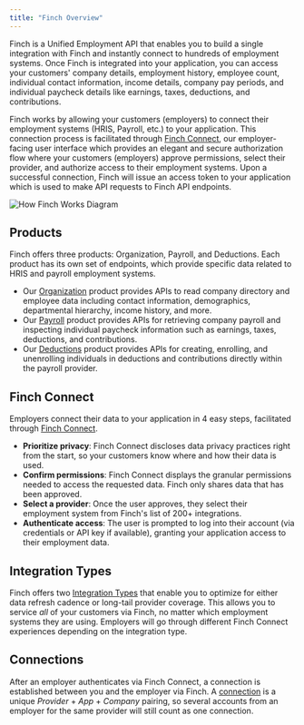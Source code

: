 ```yaml
---
title: "Finch Overview"
---
```


Finch is a Unified Employment API that enables you to build a single integration with Finch and instantly connect to hundreds of employment systems. Once Finch is integrated into your application, you can access your customers' company details, employment history, employee count, individual contact information, income details, company pay periods, and individual paycheck details like earnings, taxes, deductions, and contributions.

Finch works by allowing your customers (employers) to connect their employment systems (HRIS, Payroll, etc.) to your application. This connection process is facilitated through [Finch Connect](), our employer-facing user interface which provides an elegant and secure authorization flow where your customers (employers) approve permissions, select their provider, and authorize access to their employment systems. Upon a successful connection, Finch will issue an access token to your application which is used to make API requests to Finch API endpoints.

![How Finch Works Diagram](../images/how-finch-works-diagram.png)

## Products

Finch offers three products: Organization, Payroll, and Deductions. Each product has its own set of endpoints, which provide specific data related to HRIS and payroll employment systems.

- Our [Organization]() product provides APIs to read company directory and employee data including contact information, demographics, departmental hierarchy, income history, and more.
- Our [Payroll]() product provides APIs for retrieving company payroll and inspecting individual paycheck information such as earnings, taxes, deductions, and contributions.
- Our [Deductions]() product provides APIs for creating, enrolling, and unenrolling individuals in deductions and contributions directly within the payroll provider.

## Finch Connect

Employers connect their data to your application in 4 easy steps, facilitated through [Finch Connect](). 

- **Prioritize privacy**: Finch Connect discloses data privacy practices right from the start, so your customers know where and how their data is used.
- **Confirm permissions**: Finch Connect displays the granular permissions needed to access the requested data. Finch only shares data that has been approved.
- **Select a provider**: Once the user approves, they select their employment system from Finch's list of 200+ integrations.
- **Authenticate access**: The user is prompted to log into their account (via credentials or API key if available), granting your application access to their employment data.

## Integration Types

Finch offers two [Integration Types]() that enable you to optimize for either data refresh cadence or long-tail provider coverage. This allows you to service *all* of your customers via Finch, no matter which employment systems they are using. Employers will go through different Finch Connect experiences depending on the integration type.  

## Connections

After an employer authenticates via Finch Connect, a connection is established between you and the employer via Finch. A [connection]() is a unique *Provider* + *App* + *Company* pairing, so several accounts from an employer for the same provider will still count as one connection.